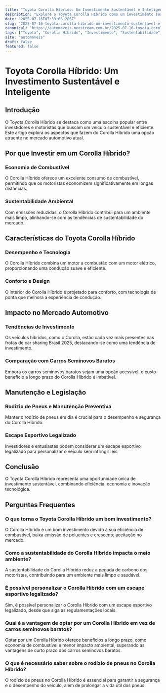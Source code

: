```yaml
---
title: "Toyota Corolla Híbrido: Um Investimento Sustentável e Inteligente"
description: "Explore o Toyota Corolla Híbrido como um investimento sustentável, incluindo seu impacto no mercado automotivo e opções como rodízio de pneus e escape esportivo legalizado."
date: "2025-07-16T07:33:06.286Z"
slug: "2025-07-16-toyota-corolla-hibrido-um-investimento-sustentavel-e-inteligente"
canonical: "https://automoveis.neostream.com.br/2025-07-16-toyota-corolla-hibrido-um-investimento-sustentavel-e-inteligente"
tags: ["Toyota", "Corolla Híbrido", "Investimento", "Sustentabilidade", "Carros Híbridos"]
site: "automoveis"
draft: false
featured: false
---
```


# Toyota Corolla Híbrido: Um Investimento Sustentável e Inteligente

## Introdução

O Toyota Corolla Híbrido se destaca como uma escolha popular entre investidores e motoristas que buscam um veículo sustentável e eficiente. Este artigo explora os aspectos que fazem do Corolla Híbrido uma opção atraente no mercado automotivo atual.

## Por que Investir em um Corolla Híbrido?

### Economia de Combustível

O Corolla Híbrido oferece um excelente consumo de combustível, permitindo que os motoristas economizem significativamente em longas distâncias.

### Sustentabilidade Ambiental

Com emissões reduzidas, o Corolla Híbrido contribui para um ambiente mais limpo, alinhando-se com as tendências de sustentabilidade do mercado.

## Características do Toyota Corolla Híbrido

### Desempenho e Tecnologia

O Corolla Híbrido combina um motor a combustão com um motor elétrico, proporcionando uma condução suave e eficiente.

### Conforto e Design

O interior do Corolla Híbrido é projetado para conforto, com tecnologia de ponta que melhora a experiência de condução.

## Impacto no Mercado Automotivo

### Tendências de Investimento

Os veículos híbridos, como o Corolla, estão cada vez mais presentes nas frotas de car sharing Brasil 2025, destacando-se como uma tendência de investimento.

### Comparação com Carros Seminovos Baratos

Embora os carros seminovos baratos sejam uma opção acessível, o custo-benefício a longo prazo do Corolla Híbrido é imbatível.

## Manutenção e Legislação

### Rodízio de Pneus e Manutenção Preventiva

Manter o rodízio de pneus em dia é crucial para o desempenho e segurança do Corolla Híbrido.

### Escape Esportivo Legalizado

Investidores e entusiastas podem considerar um escape esportivo legalizado para personalizar o veículo sem infringir leis.

## Conclusão

O Toyota Corolla Híbrido representa uma oportunidade única de investimento sustentável, combinando eficiência, economia e inovação tecnológica.

## Perguntas Frequentes

### O que torna o Toyota Corolla Híbrido um bom investimento?

O Corolla Híbrido é um bom investimento devido à sua eficiência de combustível, baixa emissão de poluentes e crescente aceitação no mercado.

### Como a sustentabilidade do Corolla Híbrido impacta o meio ambiente?

A sustentabilidade do Corolla Híbrido reduz a pegada de carbono dos motoristas, contribuindo para um ambiente mais limpo e saudável.

### É possível personalizar o Corolla Híbrido com um escape esportivo legalizado?

Sim, é possível personalizar o Corolla Híbrido com um escape esportivo legalizado, desde que siga as regulamentações locais.

### Qual é a vantagem de optar por um Corolla Híbrido em vez de carros seminovos baratos?

Optar por um Corolla Híbrido oferece benefícios a longo prazo, como economia de combustível e menor impacto ambiental, superando as vantagens de curto prazo dos carros seminovos baratos.

### O que é necessário saber sobre o rodízio de pneus no Corolla Híbrido?

O rodízio de pneus no Corolla Híbrido é essencial para garantir a segurança e o desempenho do veículo, além de prolongar a vida útil dos pneus.